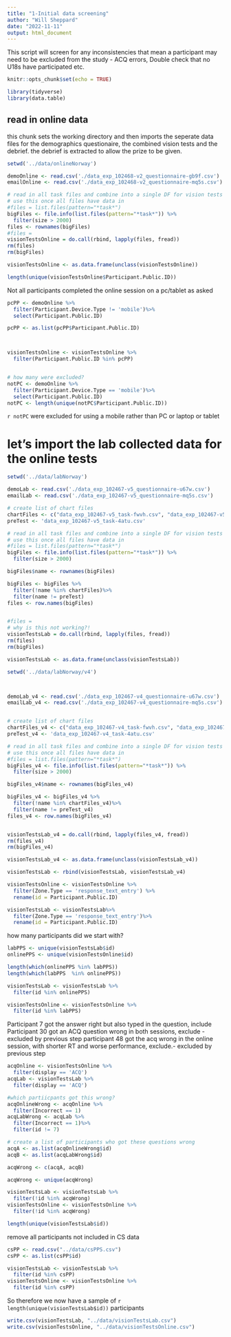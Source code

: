 ```yaml
---
title: "1-Initial data screening"
author: "Will Sheppard"
date: "2022-11-11"
output: html_document
---
```

This script will screen for any inconsistencies that mean a participant may need to be excluded from the study - ACQ errors, Double check that no U18s have participated etc.
```r
knitr::opts_chunk$set(echo = TRUE)

library(tidyverse)
library(data.table)
```
## read in online data

this chunk sets the working directory and then imports the seperate data files for the demographics questionaire, the combined vision tests and the debrief.
the debrief is extracted to allow the prize to be given.

```r
setwd('../data/onlineNorway')

demoOnline <- read.csv('./data_exp_102468-v2_questionnaire-gb9f.csv')
emailOnline <- read.csv('./data_exp_102468-v2_questionnaire-mq5s.csv')

# read in all task files and combine into a single DF for vision tests
# use this once all files have data in
#files = list.files(pattern="*task*")
bigFiles <- file.info(list.files(pattern="*task*")) %>%
  filter(size > 2000)
files <- rownames(bigFiles)
#files = 
visionTestsOnline = do.call(rbind, lapply(files, fread))
rm(files)
rm(bigFiles)

visionTestsOnline <- as.data.frame(unclass(visionTestsOnline))

length(unique(visionTestsOnline$Participant.Public.ID))
```

Not all participants completed the online session on a pc/tablet as asked
```r
pcPP <- demoOnline %>%
  filter(Participant.Device.Type != 'mobile')%>%
  select(Participant.Public.ID)

pcPP <- as.list(pcPP$Participant.Public.ID)



visionTestsOnline <- visionTestsOnline %>%
  filter(Participant.Public.ID %in% pcPP)


# how many were excluded?
notPC <- demoOnline %>%
  filter(Participant.Device.Type == 'mobile')%>%
  select(Participant.Public.ID)
notPC <- length(unique(notPC$Participant.Public.ID))

```

`r notPC` were excluded for using a mobile rather than PC or laptop or tablet

# let's import the lab collected data for the online tests
```r
setwd('../data/labNorway')

demoLab <- read.csv('./data_exp_102467-v5_questionnaire-u67w.csv')
emailLab <- read.csv('./data_exp_102467-v5_questionnaire-mq5s.csv')

# create list of chart files
chartFiles <- c("data_exp_102467-v5_task-fwvh.csv", "data_exp_102467-v5_task-ysdh.csv")
preTest <- 'data_exp_102467-v5_task-4atu.csv'

# read in all task files and combine into a single DF for vision tests
# use this once all files have data in
#files = list.files(pattern="*task*")
bigFiles <- file.info(list.files(pattern="*task*")) %>%
  filter(size > 2000)

bigFiles$name <- rownames(bigFiles) 

bigFiles <- bigFiles %>%
  filter(!name %in% chartFiles)%>%
  filter(name != preTest)
files <- row.names(bigFiles)


#files = 
# why is this not working?!
visionTestsLab = do.call(rbind, lapply(files, fread))
rm(files)
rm(bigFiles)

visionTestsLab <- as.data.frame(unclass(visionTestsLab))

```

```r
setwd('../data/labNorway/v4')



demoLab_v4 <- read.csv('./data_exp_102467-v4_questionnaire-u67w.csv')
emailLab_v4 <- read.csv('./data_exp_102467-v4_questionnaire-mq5s.csv')


# create list of chart files
chartFiles_v4 <- c("data_exp_102467-v4_task-fwvh.csv", "data_exp_102467-v4_task-ysdh.csv")
preTest_v4 <- 'data_exp_102467-v4_task-4atu.csv'

# read in all task files and combine into a single DF for vision tests
# use this once all files have data in
#files = list.files(pattern="*task*")
bigFiles_v4 <- file.info(list.files(pattern="*task*")) %>%
  filter(size > 2000)

bigFiles_v4$name <- rownames(bigFiles_v4)

bigFiles_v4 <- bigFiles_v4 %>%
  filter(!name %in% chartFiles_v4)%>%
  filter(name != preTest_v4)
files_v4 <- row.names(bigFiles_v4)


visionTestsLab_v4 = do.call(rbind, lapply(files_v4, fread))
rm(files_v4)
rm(bigFiles_v4)

visionTestsLab_v4 <- as.data.frame(unclass(visionTestsLab_v4))
```
```r
visionTestsLab <- rbind(visionTestsLab, visionTestsLab_v4)
```




```r
visionTestsOnline <- visionTestsOnline %>%
  filter(Zone.Type == 'response_text_entry') %>%
  rename(id = Participant.Public.ID)

visionTestsLab <- visionTestsLab%>%
  filter(Zone.Type == 'response_text_entry')%>%
  rename(id = Participant.Public.ID)

```


how many participants did we start with?
```r

labPPS <- unique(visionTestsLab$id)
onlinePPS <- unique(visionTestsOnline$id)

length(which(onlinePPS %in% labPPS))
length(which(labPPS  %in% onlinePPS))

visionTestsLab <- visionTestsLab %>%
  filter(id %in% onlinePPS)

visionTestsOnline <- visionTestsOnline %>%
  filter(id %in% labPPS)

```

Participant 7 got the answer right but also typed in the question, include
Participant 30 got an ACQ question wrong in both sessions, exclude - excluded by previous step
participant 48 got the acq wrong in the online session, with shorter RT and worse performance, exclude.- excluded by previous step
```r
acqOnline <- visionTestsOnline %>%
  filter(display == 'ACQ')
acqLab <- visionTestsLab %>%
  filter(display == 'ACQ')

#which partiicpants got this wrong?
acqOnlineWrong <- acqOnline %>%
  filter(Incorrect == 1)
acqLabWrong <- acqLab %>%
  filter(Incorrect == 1)%>%
  filter(id != 7)

# create a list of participants who got these questions wrong
acqA <- as.list(acqOnlineWrong$id)
acqB <- as.list(acqLabWrong$id)

acqWrong <- c(acqA, acqB)
```

```r
acqWrong <- unique(acqWrong)

visionTestsLab <- visionTestsLab %>%
  filter(!id %in% acqWrong)
visionTestsOnline <- visionTestsOnline %>%
  filter(!id %in% acqWrong)

length(unique(visionTestsLab$id))
```

remove all participants not included in CS data
```r

csPP <- read.csv("../data/csPPS.csv")
csPP <- as.list(csPP$id)

visionTestsLab <- visionTestsLab %>%
  filter(id %in% csPP)
visionTestsOnline <- visionTestsOnline %>%
  filter(id %in% csPP)
```

So therefore we now have a sample of `r length(unique(visionTestsLab$id))` participants

```r
write.csv(visionTestsLab, "../data/visionTestsLab.csv")
write.csv(visionTestsOnline, "../data/visionTestsOnline.csv")
```